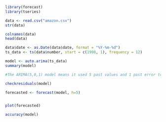```r
library(forecast)
library(tseries)
```

```r
data <- read.csv("amazon.csv")
str(data)
```
```r
colnames(data)
head(data)
```


```r
data$date <- as.Date(data$date, format = "%Y-%m-%d")
ts_data <- ts(data$number, start = c(1998, 1), frequency = 12)
```

```r
model <- auto.arima(ts_data)
summary(model)

```
```r
#The ARIMA(5,0,1) model means it used 5 past values and 1 past error to make predictions. The model found an average value around 108 and gave a good fit overall. Some accuracy numbers like RMSE and MAE look reasonable, but MAPE is infinite, which might be because there are zero values in the data.
```

```r
checkresiduals(model)
```
```r
forecasted <- forecast(model, h=5)


plot(forecasted)

```

```r
accuracy(model)

```

